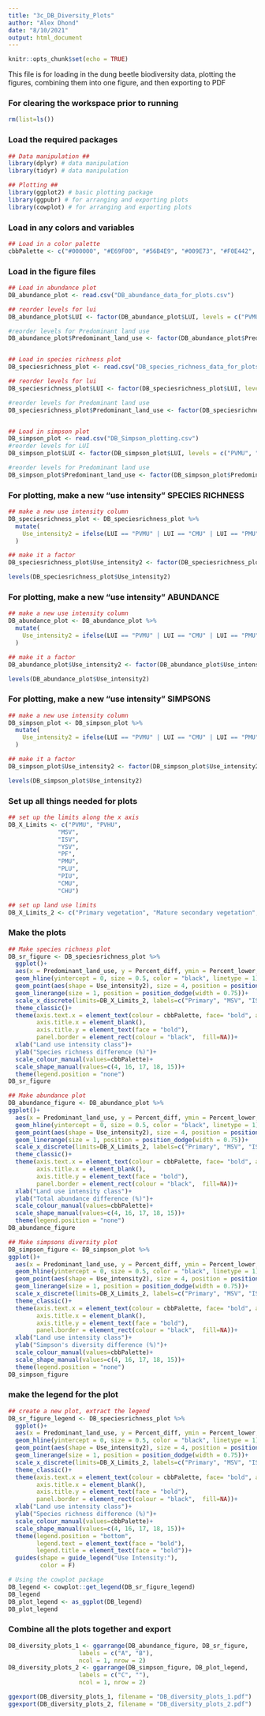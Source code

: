 ```yaml
---
title: "3c_DB_Diversity_Plots"
author: "Alex Dhond"
date: "8/10/2021"
output: html_document
---
```


```r
knitr::opts_chunk$set(echo = TRUE)
```

This file is for loading in the dung beetle biodiversity data, plotting the figures, combining them into one figure, and then exporting to PDF

### For clearing the workspace prior to running
```r
rm(list=ls())
```

### Load the required packages
```r
## Data manipulation ## 
library(dplyr) # data manipulation
library(tidyr) # data manipulation

## Plotting ## 
library(ggplot2) # basic plotting package
library(ggpubr) # for arranging and exporting plots
library(cowplot) # for arranging and exporting plots
```

### Load in any colors and variables
```r
## Load in a color palette
cbbPalette <- c("#000000", "#E69F00", "#56B4E9", "#009E73", "#F0E442", "#0072B2", "#D55E00", "#CC79A7")
```

### Load in the figure files
```r
## Load in abundance plot
DB_abundance_plot <- read.csv("DB_abundance_data_for_plots.csv")

## reorder levels for lui
DB_abundance_plot$LUI <- factor(DB_abundance_plot$LUI, levels = c("PVMU", "PVHU", "MSV", "ISV", "YSV", "PF", "PMU", "PLU", "PIU", "CMU", "CHU"))

#reorder levels for Predominant land use
DB_abundance_plot$Predominant_land_use <- factor(DB_abundance_plot$Predominant_land_use, levels = c("Primary vegetation", "Mature secondary vegetation", "Intermediate secondary vegetation", "Young secondary vegetation", "Plantation forest", "Pasture", "Cropland"))


## Load in species richness plot
DB_speciesrichness_plot <- read.csv("DB_species_richness_data_for_plots.csv")

## reorder levels for lui
DB_speciesrichness_plot$LUI <- factor(DB_speciesrichness_plot$LUI, levels = c("PVMU", "PVHU", "MSV", "ISV", "YSV", "PF", "PMU", "PLU", "PIU", "CMU", "CHU"))

#reorder levels for Predominant land use
DB_speciesrichness_plot$Predominant_land_use <- factor(DB_speciesrichness_plot$Predominant_land_use, levels = c("Primary vegetation", "Mature secondary vegetation", "Intermediate secondary vegetation", "Young secondary vegetation", "Plantation forest", "Pasture", "Cropland"))


## Load in simpson plot
DB_simpson_plot <- read.csv("DB_Simpson_plotting.csv")
#reorder levels for LUI
DB_simpson_plot$LUI <- factor(DB_simpson_plot$LUI, levels = c("PVMU", "PVHU", "MSV", "ISV", "YSV", "PF", "PMU", "PLU", "PIU", "CMU", "CHU"))

#reorder levels for Predominant land use
DB_simpson_plot$Predominant_land_use <- factor(DB_simpson_plot$Predominant_land_use, levels = c("Primary vegetation", "Mature secondary vegetation", "Intermediate secondary vegetation", "Young secondary vegetation", "Plantation forest", "Pasture", "Cropland"))
```

### For plotting, make a new "use intensity" SPECIES RICHNESS
```r
## make a new use intensity column
DB_speciesrichness_plot <- DB_speciesrichness_plot %>%
  mutate(
    Use_intensity2 = ifelse(LUI == "PVMU" | LUI == "CMU" | LUI == "PMU", "Minimal use", ifelse(LUI == "PVHU" | LUI == "CHU", "Higher use", ifelse(LUI == "PLU", "Light use", ifelse(LUI == "PIU", "Intense use", "Average"))))
  )

## make it a factor
DB_speciesrichness_plot$Use_intensity2 <- factor(DB_speciesrichness_plot$Use_intensity2, levels = c("Average", "Minimal use", "Light use", "Higher use", "Intense use"))

levels(DB_speciesrichness_plot$Use_intensity2)
```

### For plotting, make a new "use intensity" ABUNDANCE
```r
## make a new use intensity column
DB_abundance_plot <- DB_abundance_plot %>%
  mutate(
    Use_intensity2 = ifelse(LUI == "PVMU" | LUI == "CMU" | LUI == "PMU", "Minimal use", ifelse(LUI == "PVHU" | LUI == "CHU", "Higher use", ifelse(LUI == "PLU", "Light use", ifelse(LUI == "PIU", "Intense use", "Average"))))
  )

## make it a factor
DB_abundance_plot$Use_intensity2 <- factor(DB_abundance_plot$Use_intensity2, levels = c("Average", "Minimal use", "Light use", "Higher use", "Intense use"))

levels(DB_abundance_plot$Use_intensity2)
```

### For plotting, make a new "use intensity" SIMPSONS
```r
## make a new use intensity column
DB_simpson_plot <- DB_simpson_plot %>%
  mutate(
    Use_intensity2 = ifelse(LUI == "PVMU" | LUI == "CMU" | LUI == "PMU", "Minimal use", ifelse(LUI == "PVHU" | LUI == "CHU", "Higher use", ifelse(LUI == "PLU", "Light use", ifelse(LUI == "PIU", "Intense use", "Average"))))
  )

## make it a factor
DB_simpson_plot$Use_intensity2 <- factor(DB_simpson_plot$Use_intensity2, levels = c("Average", "Minimal use", "Light use", "Higher use", "Intense use"))

levels(DB_simpson_plot$Use_intensity2)
```

### Set up all things needed for plots
```r
## set up the limits along the x axis
DB_X_Limits <- c("PVMU", "PVHU",
              "MSV",
              "ISV",
              "YSV",
              "PF",
              "PMU",
              "PLU",
              "PIU",
              "CMU",
              "CHU")

## set up land use limits 
DB_X_Limits_2 <- c("Primary vegetation", "Mature secondary vegetation", "Intermediate secondary vegetation", "Young secondary vegetation", "Plantation forest", "Pasture", "Cropland")
```

### Make the plots 
```r
## Make species richness plot
DB_sr_figure <- DB_speciesrichness_plot %>%
  ggplot()+
  aes(x = Predominant_land_use, y = Percent_diff, ymin = Percent_lower, ymax = Percent_upper, colour = Predominant_land_use, shape = Use_intensity2)+
  geom_hline(yintercept = 0, size = 0.5, color = "black", linetype = 1)+
  geom_point(aes(shape = Use_intensity2), size = 4, position = position_dodge(width = 0.75))+
  geom_linerange(size = 1, position = position_dodge(width = 0.75))+
  scale_x_discrete(limits=DB_X_Limits_2, labels=c("Primary", "MSV", "ISV", "YSV", "Plantation", "Pasture", "Cropland")) + xlab("") + ## can add labels = c("")..
  theme_classic()+
  theme(axis.text.x = element_text(colour = cbbPalette, face= "bold", angle = 45, hjust = 1),
        axis.title.x = element_blank(),
        axis.title.y = element_text(face = "bold"),
        panel.border = element_rect(colour = "black",  fill=NA))+
  xlab("Land use intensity class")+
  ylab("Species richness difference (%)")+
  scale_colour_manual(values=cbbPalette)+
  scale_shape_manual(values=c(4, 16, 17, 18, 15))+
  theme(legend.position = "none")
DB_sr_figure

## Make abundance plot
DB_abundance_figure <- DB_abundance_plot %>%
ggplot()+
  aes(x = Predominant_land_use, y = Percent_diff, ymin = Percent_lower, ymax = Percent_upper, colour = Predominant_land_use, shape = Use_intensity2)+
  geom_hline(yintercept = 0, size = 0.5, color = "black", linetype = 1)+
  geom_point(aes(shape = Use_intensity2), size = 4, position = position_dodge(width = 0.75))+
  geom_linerange(size = 1, position = position_dodge(width = 0.75))+
  scale_x_discrete(limits=DB_X_Limits_2, labels=c("Primary", "MSV", "ISV", "YSV", "Plantation", "Pasture", "Cropland")) + xlab("") + ## can add labels = c("")..
  theme_classic()+
  theme(axis.text.x = element_text(colour = cbbPalette, face= "bold", angle = 45, hjust = 1),
        axis.title.x = element_blank(),
        axis.title.y = element_text(face = "bold"),
        panel.border = element_rect(colour = "black",  fill=NA))+
  xlab("Land use intensity class")+
  ylab("Total abundance difference (%)")+
  scale_colour_manual(values=cbbPalette)+
  scale_shape_manual(values=c(4, 16, 17, 18, 15))+
  theme(legend.position = "none")
DB_abundance_figure

## Make simpsons diversity plot 
DB_simpson_figure <- DB_simpson_plot %>%
ggplot()+
  aes(x = Predominant_land_use, y = Percent_diff, ymin = Percent_lower, ymax = Percent_upper, colour = Predominant_land_use, shape = Use_intensity2)+
  geom_hline(yintercept = 0, size = 0.5, color = "black", linetype = 1)+
  geom_point(aes(shape = Use_intensity2), size = 4, position = position_dodge(width = 0.75))+
  geom_linerange(size = 1, position = position_dodge(width = 0.75))+
  scale_x_discrete(limits=DB_X_Limits_2, labels=c("Primary", "MSV", "ISV", "YSV", "Plantation", "Pasture", "Cropland")) + xlab("") + ## can add labels = c("")..
  theme_classic()+
  theme(axis.text.x = element_text(colour = cbbPalette, face= "bold", angle = 45, hjust = 1),
        axis.title.x = element_blank(),
        axis.title.y = element_text(face = "bold"),
        panel.border = element_rect(colour = "black",  fill=NA))+
  xlab("Land use intensity class")+
  ylab("Simpson's diversity difference (%)")+
  scale_colour_manual(values=cbbPalette)+
  scale_shape_manual(values=c(4, 16, 17, 18, 15))+
  theme(legend.position = "none")
DB_simpson_figure
```

### make the legend for the plot
```r
## create a new plot, extract the legend
DB_sr_figure_legend <- DB_speciesrichness_plot %>%
  ggplot()+
  aes(x = Predominant_land_use, y = Percent_diff, ymin = Percent_lower, ymax = Percent_upper, colour = Predominant_land_use, shape = Use_intensity2)+
  geom_hline(yintercept = 0, size = 0.5, color = "black", linetype = 1)+
  geom_point(aes(shape = Use_intensity2), size = 4, position = position_dodge(width = 0.75))+
  geom_linerange(size = 1, position = position_dodge(width = 0.75))+
  scale_x_discrete(limits=DB_X_Limits_2, labels=c("Primary", "MSV", "ISV", "YSV", "Plantation", "Pasture", "Cropland")) + xlab("") + ## can add labels = c("")..
  theme_classic()+
  theme(axis.text.x = element_text(colour = cbbPalette, face= "bold", angle = 45, hjust = 1),
        axis.title.x = element_blank(),
        axis.title.y = element_text(face = "bold"),
        panel.border = element_rect(colour = "black",  fill=NA))+
  xlab("Land use intensity class")+
  ylab("Species richness difference (%)")+
  scale_colour_manual(values=cbbPalette)+
  scale_shape_manual(values=c(4, 16, 17, 18, 15))+
  theme(legend.position = "bottom",
        legend.text = element_text(face = "bold"),
        legend.title = element_text(face = "bold"))+
  guides(shape = guide_legend("Use Intensity:"),
         color = F)

# Using the cowplot package
DB_legend <- cowplot::get_legend(DB_sr_figure_legend)
DB_legend
DB_plot_legend <- as_ggplot(DB_legend)
DB_plot_legend
```

### Combine all the plots together and export
```r
DB_diversity_plots_1 <- ggarrange(DB_abundance_figure, DB_sr_figure,
                    labels = c("A", "B"),
                    ncol = 1, nrow = 2)
DB_diversity_plots_2 <- ggarrange(DB_simpson_figure, DB_plot_legend,
                    labels = c("C", ""),
                    ncol = 1, nrow = 2)

ggexport(DB_diversity_plots_1, filename = "DB_diversity_plots_1.pdf")
ggexport(DB_diversity_plots_2, filename = "DB_diversity_plots_2.pdf")
```